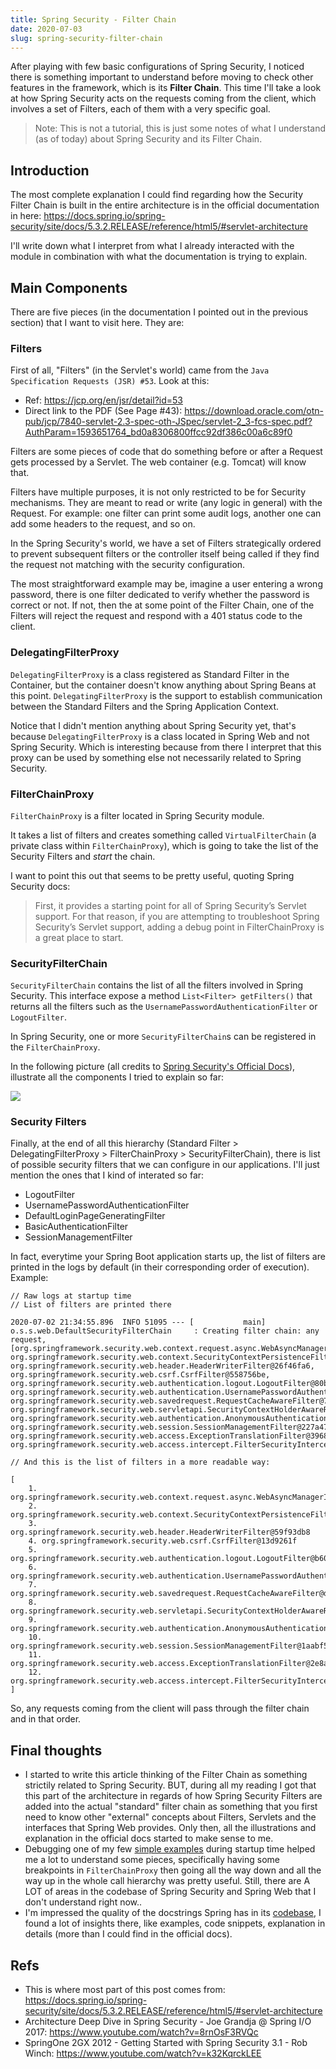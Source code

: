 ```yaml
---
title: Spring Security - Filter Chain
date: 2020-07-03
slug: spring-security-filter-chain
---
```


After playing with few basic configurations of Spring Security, I noticed there is something important to understand before moving to check other features in the framework, which is its **Filter Chain**. This time I'll take a look at how Spring Security acts on the requests coming from the client, which involves a set of Filters, each of them with a very specific goal.

> Note: This is not a tutorial, this is just some notes of what I understand (as of today) about Spring Security and its Filter Chain.

## Introduction

The most complete explanation I could find regarding how the Security Filter Chain is built in the entire architecture is in the official documentation in here: https://docs.spring.io/spring-security/site/docs/5.3.2.RELEASE/reference/html5/#servlet-architecture

I'll write down what I interpret from what I already interacted with the module in combination with what the documentation is trying to explain.

## Main Components

There are five pieces (in the documentation I pointed out in the previous section) that I want to visit here. They are:

### Filters

First of all, "Filters" (in the Servlet's world) came from the `Java Specification Requests (JSR) #53`. Look at this:
- Ref: https://jcp.org/en/jsr/detail?id=53
- Direct link to the PDF (See Page #43): https://download.oracle.com/otn-pub/jcp/7840-servlet-2.3-spec-oth-JSpec/servlet-2_3-fcs-spec.pdf?AuthParam=1593651764_bd0a8306800ffcc92df386c00a6c89f0

Filters are some pieces of code that do something before or after a Request gets processed by a Servlet. The web container (e.g. Tomcat) will know that.

Filters have multiple purposes, it is not only restricted to be for Security mechanisms. They are meant to read or write (any logic in general) with the Request. For example: one filter can print some audit logs, another one can add some headers to the request, and so on.

In the Spring Security's world, we have a set of Filters strategically ordered to prevent subsequent filters or the controller itself being called if they find the request not matching with the security configuration.

The most straightforward example may be, imagine a user entering a wrong password, there is one filter dedicated to verify whether the password is correct or not. If not, then the at some point of the Filter Chain, one of the Filters will reject the request and respond with a 401 status code to the client.

### DelegatingFilterProxy

`DelegatingFilterProxy` is a class registered as Standard Filter in the Container, but the container doesn't know anything about Spring Beans at this point. `DelegatingFilterProxy` is the support to establish communication between the Standard Filters and the Spring Application Context.

Notice that I didn't mention anything about Spring Security yet, that's because `DelegatingFilterProxy` is a class located in Spring Web and not Spring Security. Which is interesting because from there I interpret that this proxy can be used by something else not necessarily related to Spring Security.

### FilterChainProxy

`FilterChainProxy` is a filter located in Spring Security module.

It takes a list of filters and creates something called `VirtualFilterChain` (a private class within `FilterChainProxy`), which is going to take the list of the Security Filters and _start_ the chain.

I want to point this out that seems to be pretty useful, quoting Spring Security docs:

> First, it provides a starting point for all of Spring Security’s Servlet support. For that reason, if you are attempting to troubleshoot Spring Security’s Servlet support, adding a debug point in FilterChainProxy is a great place to start.

### SecurityFilterChain

`SecurityFilterChain` contains the list of all the filters involved in Spring Security. This interface expose a method `List<Filter> getFilters()` that returns all the filters such as the `UsernamePasswordAuthenticationFilter` or `LogoutFilter`.

In Spring Security, one or more `SecurityFilterChain`s can be registered in the `FilterChainProxy`.

In the following picture (all credits to [Spring Security's Official Docs](https://docs.spring.io/spring-security/site/docs/5.3.2.RELEASE/reference/html5/#servlet-securityfilterchain)), illustrate all the components I tried to explain so far:

![](images/0.png)

### Security Filters

Finally, at the end of all this hierarchy (Standard Filter > DelegatingFilterProxy > FilterChainProxy > SecurityFilterChain), there is list of possible security filters that we can configure in our applications. I'll just mention the ones that I kind of interated so far:

- LogoutFilter
- UsernamePasswordAuthenticationFilter
- DefaultLoginPageGeneratingFilter
- BasicAuthenticationFilter
- SessionManagementFilter

In fact, everytime your Spring Boot application starts up, the list of filters are printed in the logs by default (in their corresponding order of execution). Example:

```
// Raw logs at startup time
// List of filters are printed there

2020-07-02 21:34:55.896  INFO 51095 --- [           main] o.s.s.web.DefaultSecurityFilterChain     : Creating filter chain: any request, [org.springframework.security.web.context.request.async.WebAsyncManagerIntegrationFilter@7fe82967, org.springframework.security.web.context.SecurityContextPersistenceFilter@9596ce8, org.springframework.security.web.header.HeaderWriterFilter@26f46fa6, org.springframework.security.web.csrf.CsrfFilter@558756be, org.springframework.security.web.authentication.logout.LogoutFilter@80bfdc6, org.springframework.security.web.authentication.UsernamePasswordAuthenticationFilter@6edcad64, org.springframework.security.web.savedrequest.RequestCacheAwareFilter@75ae4a1f, org.springframework.security.web.servletapi.SecurityContextHolderAwareRequestFilter@476fe690, org.springframework.security.web.authentication.AnonymousAuthenticationFilter@50850539, org.springframework.security.web.session.SessionManagementFilter@227a47, org.springframework.security.web.access.ExceptionTranslationFilter@3968bc60, org.springframework.security.web.access.intercept.FilterSecurityInterceptor@2924f1d8]

// And this is the list of filters in a more readable way:

[
    1. org.springframework.security.web.context.request.async.WebAsyncManagerIntegrationFilter@5fa23c
    2. org.springframework.security.web.context.SecurityContextPersistenceFilter@73c9e8e8
    3. org.springframework.security.web.header.HeaderWriterFilter@59f93db8
    4. org.springframework.security.web.csrf.CsrfFilter@13d9261f
    5. org.springframework.security.web.authentication.logout.LogoutFilter@b606cb6
    6. org.springframework.security.web.authentication.UsernamePasswordAuthenticationFilter@2a3194c6
    7. org.springframework.security.web.savedrequest.RequestCacheAwareFilter@de8039f
    8. org.springframework.security.web.servletapi.SecurityContextHolderAwareRequestFilter@4b790d86
    9. org.springframework.security.web.authentication.AnonymousAuthenticationFilter@558756be
    10. org.springframework.security.web.session.SessionManagementFilter@1aabf50d
    11. org.springframework.security.web.access.ExceptionTranslationFilter@2e8a1ab4
    12. org.springframework.security.web.access.intercept.FilterSecurityInterceptor@51c959a4
]
```

So, any requests coming from the client will pass through the filter chain and in that order.

## Final thoughts

- I started to write this article thinking of the Filter Chain as something strictily related to Spring Security. BUT, during all my reading I got that this part of the architecture in regards of how Spring Security Filters are added into the actual "standard" filter chain as something that you first need to know other "external" concepts about Filters, Servlets and the interfaces that Spring Web provides. Only then, all the illustrations and explanation in the official docs started to make sense to me.
- Debugging one of my few [simple examples](https://github.com/ckinan/java-practice/tree/master/spring-security-02) during startup time helped me a lot to understand some pieces, specifically having some breakpoints in `FilterChainProxy` then going all the way down and all the way up in the whole call hierarchy was pretty useful. Still, there are A LOT of areas in the codebase of Spring Security and Spring Web that I don't understand right now..
- I'm impressed the quality of the docstrings Spring has in its [codebase](https://github.com/spring-projects/spring-security), I found a lot of insights there, like examples, code snippets, explanation in details (more than I could find in the official docs).

## Refs

- This is where most part of this post comes from: https://docs.spring.io/spring-security/site/docs/5.3.2.RELEASE/reference/html5/#servlet-architecture
- Architecture Deep Dive in Spring Security - Joe Grandja @ Spring I/O 2017: https://www.youtube.com/watch?v=8rnOsF3RVQc
- SpringOne 2GX 2012 - Getting Started with Spring Security 3.1 - Rob Winch: https://www.youtube.com/watch?v=k32KqrckLEE